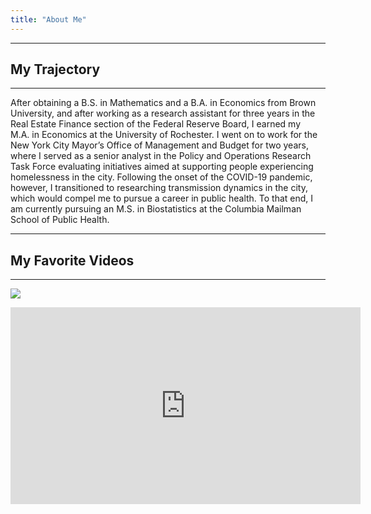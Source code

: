 ```yaml
---
title: "About Me"
---
```


***
## My Trajectory
***

After obtaining a B.S. in Mathematics and a B.A. in Economics from Brown University, and after working as a research assistant for three years in the Real Estate Finance section of the Federal Reserve Board, I earned my M.A. in Economics at the University of Rochester. I went on to work for the New York City Mayor's Office of Management and Budget for two years, where I served as a senior analyst in the Policy and Operations Research Task Force evaluating initiatives aimed at supporting people experiencing homelessness in the city. Following the onset of the COVID-19 pandemic, however, I transitioned to researching transmission dynamics in the city, which would compel me to pursue a career in public health. To that end, I am currently pursuing an M.S. in Biostatistics at the Columbia Mailman School of Public Health.

***
## My Favorite Videos
***

![](https://www.youtube.com/watch?v=wNvyfsVfmu8&t=16s)

<iframe width="560" height="315" src="https://www.youtube.com/embed/wNvyfsVfmu8&t=16s" frameborder="0" allowfullscreen></iframe>

